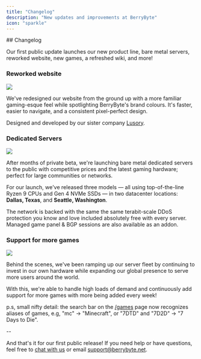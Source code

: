 ```yaml
---
title: "Changelog"
description: "New updates and improvements at BerryByte"
icon: "sparkle"
---
```


<Update label="November 1, 2024" description="">
  ## Changelog

  Our first public update launches our new product line, bare metal servers, reworked website, new games, a refreshed wiki, and more!

  ### Reworked website

  <Frame>
    <img className="block" src="/images/site/site-landing.png" />
  </Frame>

  We've redesigned our website from the ground up with a more familiar gaming-esque feel while spotlighting BerryByte's brand colours. It's faster, easier to navigate, and a consistent pixel-perfect design.

  Designed and developed by our sister company [Lusory](https://lusory.net).

  ### Dedicated Servers

  <Frame>
    <img className="block" src="/images/site/site-dedicated.png" />
  </Frame>

  After months of private beta, we're launching bare metal dedicated servers to the public with competitive prices and the latest gaming hardware; perfect for large communities or networks.

  For our launch, we've released three models — all using top-of-the-line Ryzen 9 CPUs and Gen 4 NVMe SSDs — in two datacenter locations: **Dallas, Texas**, and **Seattle, Washington**.

  The network is backed with the same the same terabit-scale DDoS protection you know and love included absolutely free with every server. Managed game panel & BGP sessions are also available as an addon.

  ### Support for more games

  <Frame>
    <img className="block" src="/images/site/game-list.png" />
  </Frame>

  Behind the scenes, we've been ramping up our server fleet by continuing to invest in our own hardware while expanding our global presence to serve more users around the world.

  With this, we're able to handle high loads of demand and continuously add support for more games with more being added every week!

  p.s, small nifty detail: the search bar on the [/games](https://berrybyte.net/games) page now recognizes aliases of games, e.g, "mc" -> "Minecraft", or "7DTD" and "7D2D" -> "7 Days to Die".

  \--

  And that's it for our first public release! If you need help or have questions, feel free to [chat with us](https://berrybyte.net/contact) or email support@berrybyte.net.
</Update>